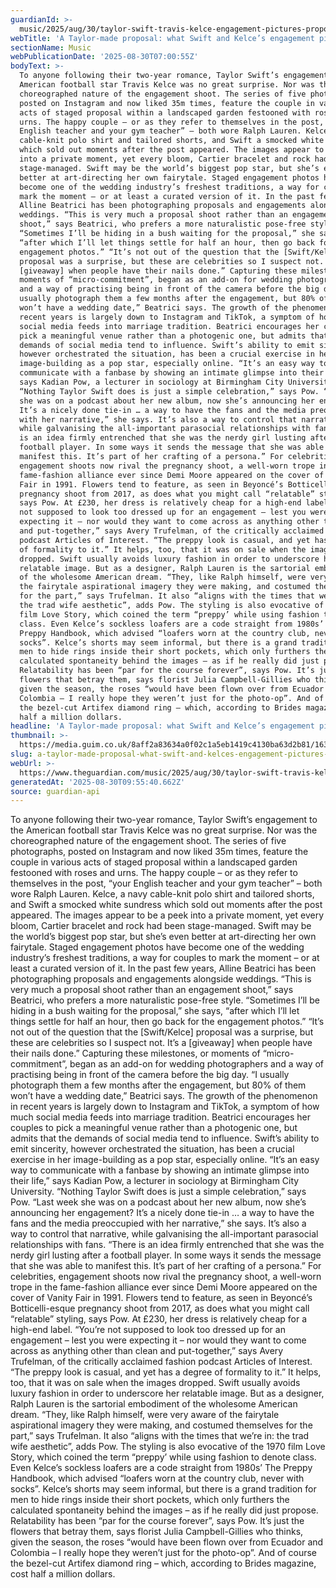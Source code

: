```yaml
---
guardianId: >-
  music/2025/aug/30/taylor-swift-travis-kelce-engagement-pictures-proposal-instagram
webTitle: 'A Taylor-made proposal: what Swift and Kelce’s engagement pictures say'
sectionName: Music
webPublicationDate: '2025-08-30T07:00:55Z'
bodyText: >-
  To anyone following their two-year romance, Taylor Swift’s engagement to the
  American football star Travis Kelce was no great surprise. Nor was the
  choreographed nature of the engagement shoot. The series of five photographs,
  posted on Instagram and now liked 35m times, feature the couple in various
  acts of staged proposal within a landscaped garden festooned with roses and
  urns. The happy couple – or as they refer to themselves in the post, “your
  English teacher and your gym teacher” – both wore Ralph Lauren. Kelce, a navy
  cable-knit polo shirt and tailored shorts, and Swift a smocked white sundress
  which sold out moments after the post appeared. The images appear to be a peek
  into a private moment, yet every bloom, Cartier bracelet and rock had been
  stage-managed. Swift may be the world’s biggest pop star, but she’s even
  better at art-directing her own fairytale. Staged engagement photos have
  become one of the wedding industry’s freshest traditions, a way for couples to
  mark the moment – or at least a curated version of it. In the past few years,
  Alline Beatrici has been photographing proposals and engagements alongside
  weddings. “This is very much a proposal shoot rather than an engagement
  shoot,” says Beatrici, who prefers a more naturalistic pose-free style.
  “Sometimes I’ll be hiding in a bush waiting for the proposal,” she says,
  “after which I’ll let things settle for half an hour, then go back for the
  engagement photos.” “It’s not out of the question that the [Swift/Kelce]
  proposal was a surprise, but these are celebrities so I suspect not. It’s a
  [giveaway] when people have their nails done.” Capturing these milestones, or
  moments of “micro-commitment”, began as an add-on for wedding photographers
  and a way of practising being in front of the camera before the big day. “I
  usually photograph them a few months after the engagement, but 80% of them
  won’t have a wedding date,” Beatrici says. The growth of the phenomenon in
  recent years is largely down to Instagram and TikTok, a symptom of how much
  social media feeds into marriage tradition. Beatrici encourages her couples to
  pick a meaningful venue rather than a photogenic one, but admits that the
  demands of social media tend to influence. Swift’s ability to emit sincerity,
  however orchestrated the situation, has been a crucial exercise in her
  image-building as a pop star, especially online. “It’s an easy way to
  communicate with a fanbase by showing an intimate glimpse into their life,”
  says Kadian Pow, a lecturer in sociology at Birmingham City University.
  “Nothing Taylor Swift does is just a simple celebration,” says Pow. “Last week
  she was on a podcast about her new album, now she’s announcing her engagement?
  It’s a nicely done tie-in … a way to have the fans and the media preoccupied
  with her narrative,” she says. It’s also a way to control that narrative,
  while galvanising the all-important parasocial relationships with fans. “There
  is an idea firmly entrenched that she was the nerdy girl lusting after a
  football player. In some ways it sends the message that she was able to
  manifest this. It’s part of her crafting of a persona.” For celebrities,
  engagement shoots now rival the pregnancy shoot, a well-worn trope in the
  fame-fashion alliance ever since Demi Moore appeared on the cover of Vanity
  Fair in 1991. Flowers tend to feature, as seen in Beyoncé’s Botticelli-esque
  pregnancy shoot from 2017, as does what you might call “relatable” styling,
  says Pow. At £230, her dress is relatively cheap for a high-end label. “You’re
  not supposed to look too dressed up for an engagement – lest you were
  expecting it – nor would they want to come across as anything other than clean
  and put-together,” says Avery Trufelman, of the critically acclaimed fashion
  podcast Articles of Interest. “The preppy look is casual, and yet has a degree
  of formality to it.” It helps, too, that it was on sale when the images
  dropped. Swift usually avoids luxury fashion in order to underscore her
  relatable image. But as a designer, Ralph Lauren is the sartorial embodiment
  of the wholesome American dream. “They, like Ralph himself, were very aware of
  the fairytale aspirational imagery they were making, and costumed themselves
  for the part,” says Trufelman. It also “aligns with the times that we’re in:
  the trad wife aesthetic”, adds Pow. The styling is also evocative of the 1970
  film Love Story, which coined the term “preppy’ while using fashion to denote
  class. Even Kelce’s sockless loafers are a code straight from 1980s’ The
  Preppy Handbook, which advised “loafers worn at the country club, never with
  socks”. Kelce’s shorts may seem informal, but there is a grand tradition for
  men to hide rings inside their short pockets, which only furthers the
  calculated spontaneity behind the images – as if he really did just propose.
  Relatability has been “par for the course forever”, says Pow. It’s just the
  flowers that betray them, says florist Julia Campbell-Gillies who thinks,
  given the season, the roses “would have been flown over from Ecuador and
  Colombia – I really hope they weren’t just for the photo-op”. And of course
  the bezel-cut Artifex diamond ring – which, according to Brides magazine, cost
  half a million dollars.
headline: 'A Taylor-made proposal: what Swift and Kelce’s engagement pictures say'
thumbnail: >-
  https://media.guim.co.uk/8aff2a83634a0f02c1a5eb1419c4130ba63d2b81/163_279_878_703/500.jpg
slug: a-taylor-made-proposal-what-swift-and-kelces-engagement-pictures-say
webUrl: >-
  https://www.theguardian.com/music/2025/aug/30/taylor-swift-travis-kelce-engagement-pictures-proposal-instagram
generatedAt: '2025-08-30T09:55:40.662Z'
source: guardian-api
---
```

To anyone following their two-year romance, Taylor Swift’s engagement to the American football star Travis Kelce was no great surprise. Nor was the choreographed nature of the engagement shoot. The series of five photographs, posted on Instagram and now liked 35m times, feature the couple in various acts of staged proposal within a landscaped garden festooned with roses and urns. The happy couple – or as they refer to themselves in the post, “your English teacher and your gym teacher” – both wore Ralph Lauren. Kelce, a navy cable-knit polo shirt and tailored shorts, and Swift a smocked white sundress which sold out moments after the post appeared. The images appear to be a peek into a private moment, yet every bloom, Cartier bracelet and rock had been stage-managed. Swift may be the world’s biggest pop star, but she’s even better at art-directing her own fairytale. Staged engagement photos have become one of the wedding industry’s freshest traditions, a way for couples to mark the moment – or at least a curated version of it. In the past few years, Alline Beatrici has been photographing proposals and engagements alongside weddings. “This is very much a proposal shoot rather than an engagement shoot,” says Beatrici, who prefers a more naturalistic pose-free style. “Sometimes I’ll be hiding in a bush waiting for the proposal,” she says, “after which I’ll let things settle for half an hour, then go back for the engagement photos.” “It’s not out of the question that the [Swift/Kelce] proposal was a surprise, but these are celebrities so I suspect not. It’s a [giveaway] when people have their nails done.” Capturing these milestones, or moments of “micro-commitment”, began as an add-on for wedding photographers and a way of practising being in front of the camera before the big day. “I usually photograph them a few months after the engagement, but 80% of them won’t have a wedding date,” Beatrici says. The growth of the phenomenon in recent years is largely down to Instagram and TikTok, a symptom of how much social media feeds into marriage tradition. Beatrici encourages her couples to pick a meaningful venue rather than a photogenic one, but admits that the demands of social media tend to influence. Swift’s ability to emit sincerity, however orchestrated the situation, has been a crucial exercise in her image-building as a pop star, especially online. “It’s an easy way to communicate with a fanbase by showing an intimate glimpse into their life,” says Kadian Pow, a lecturer in sociology at Birmingham City University. “Nothing Taylor Swift does is just a simple celebration,” says Pow. “Last week she was on a podcast about her new album, now she’s announcing her engagement? It’s a nicely done tie-in … a way to have the fans and the media preoccupied with her narrative,” she says. It’s also a way to control that narrative, while galvanising the all-important parasocial relationships with fans. “There is an idea firmly entrenched that she was the nerdy girl lusting after a football player. In some ways it sends the message that she was able to manifest this. It’s part of her crafting of a persona.” For celebrities, engagement shoots now rival the pregnancy shoot, a well-worn trope in the fame-fashion alliance ever since Demi Moore appeared on the cover of Vanity Fair in 1991. Flowers tend to feature, as seen in Beyoncé’s Botticelli-esque pregnancy shoot from 2017, as does what you might call “relatable” styling, says Pow. At £230, her dress is relatively cheap for a high-end label. “You’re not supposed to look too dressed up for an engagement – lest you were expecting it – nor would they want to come across as anything other than clean and put-together,” says Avery Trufelman, of the critically acclaimed fashion podcast Articles of Interest. “The preppy look is casual, and yet has a degree of formality to it.” It helps, too, that it was on sale when the images dropped. Swift usually avoids luxury fashion in order to underscore her relatable image. But as a designer, Ralph Lauren is the sartorial embodiment of the wholesome American dream. “They, like Ralph himself, were very aware of the fairytale aspirational imagery they were making, and costumed themselves for the part,” says Trufelman. It also “aligns with the times that we’re in: the trad wife aesthetic”, adds Pow. The styling is also evocative of the 1970 film Love Story, which coined the term “preppy’ while using fashion to denote class. Even Kelce’s sockless loafers are a code straight from 1980s’ The Preppy Handbook, which advised “loafers worn at the country club, never with socks”. Kelce’s shorts may seem informal, but there is a grand tradition for men to hide rings inside their short pockets, which only furthers the calculated spontaneity behind the images – as if he really did just propose. Relatability has been “par for the course forever”, says Pow. It’s just the flowers that betray them, says florist Julia Campbell-Gillies who thinks, given the season, the roses “would have been flown over from Ecuador and Colombia – I really hope they weren’t just for the photo-op”. And of course the bezel-cut Artifex diamond ring – which, according to Brides magazine, cost half a million dollars.
